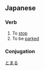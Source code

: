 ==Japanese==
[[Category:Japanese language|とまる]]
{{ja-kanjitab|止}}
===Verb===
{{ja-verb|kk|type=1|tr=intrans|hira=とまる|rom=tomaru}}

#To [[stop]]
#To be [[park]]ed

=== Conjugation ===
{{ja-go-ru|止ま|とま|toma}}